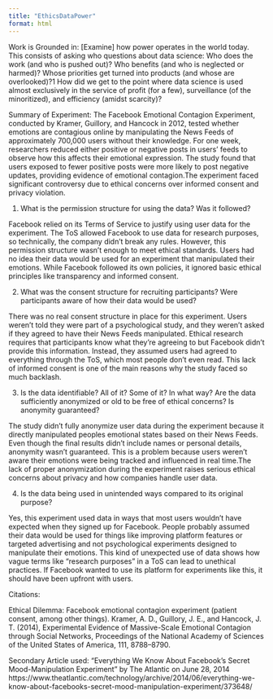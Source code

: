 ```yaml
---
title: "EthicsDataPower"
format: html
---
```


Work is Grounded in: [Examine] how power operates in the world today. This consists of asking who questions about data science: Who does the work (and who is pushed out)? Who benefits (and who is neglected or harmed)? Whose priorities get turned into products (and whose are overlooked)?1
How did we get to the point where data science is used almost exclusively in the service of profit (for a few), surveillance (of the minoritized), and efficiency (amidst scarcity)?

Summary of Experiment: 
The Facebook Emotional Contagion Experiment, conducted by Kramer, Guillory, and Hancock in 2012, tested whether emotions are contagious online by manipulating the News Feeds of approximately 700,000 users without their knowledge. For one week, researchers reduced either positive or negative posts in users’ feeds to observe how this affects their emotional expression. The study found that users exposed to fewer positive posts were more likely to post negative updates, providing evidence of emotional contagion.The experiment faced significant controversy due to ethical concerns over informed consent and privacy violation.

1. What is the permission structure for using the data? Was it followed?

Facebook relied on its Terms of Service to justify using user data for the experiment. The ToS allowed Facebook to use data for research purposes, so technically, the company didn’t break any rules. However, this permission structure wasn’t enough to meet ethical standards. Users had no idea their data would be used for an experiment that manipulated their emotions. While Facebook followed its own policies, it ignored basic ethical principles like transparency and informed consent.

2. What was the consent structure for recruiting participants? Were participants aware of how their data would be used?

There was no real consent structure in place for this experiment. Users weren’t told they were part of a psychological study, and they weren’t asked if they agreed to have their News Feeds manipulated. Ethical research requires that participants know what they’re agreeing to but Facebook didn’t provide this information. Instead, they assumed users had agreed to everything through the ToS, which most people don’t even read. This lack of informed consent is one of the main reasons why the study faced so much backlash.

3. Is the data identifiable? All of it? Some of it? In what way? Are the data sufficiently anonymized or old to be free of ethical concerns? Is anonymity guaranteed?

The study didn’t fully anonymize user data during the experiment because it directly manipulated peoples emotional states based on their News Feeds. Even though the final results didn’t include names or personal details, anonymity wasn’t guaranteed. This is a problem because users weren’t aware their emotions were being tracked and influenced in real time.The lack of proper anonymization during the experiment raises serious ethical concerns about privacy and how companies handle user data.

4. Is the data being used in unintended ways compared to its original purpose?

Yes, this experiment used data in ways that most users wouldn’t have expected when they signed up for Facebook. People probably assumed their data would be used for things like improving platform features or targeted advertising and not psychological experiments designed to manipulate their emotions. This kind of unexpected use of data shows how vague terms like “research purposes” in a ToS can lead to unethical practices. If Facebook wanted to use its platform for experiments like this, it should have been upfront with users.

Citations:

Ethical Dilemma: Facebook emotional contagion experiment (patient consent, among other things). Kramer, A. D., Guillory, J. E., and Hancock, J. T. (2014), Experimental Evidence of Massive-Scale Emotional Contagion through Social Networks, Proceedings of the National Academy of Sciences of the United States of America, 111, 8788–8790.

Secondary Article used: "Everything We Know About Facebook's Secret Mood-Manipulation Experiment" by The Atlantic on June 28, 2014
https://www.theatlantic.com/technology/archive/2014/06/everything-we-know-about-facebooks-secret-mood-manipulation-experiment/373648/
